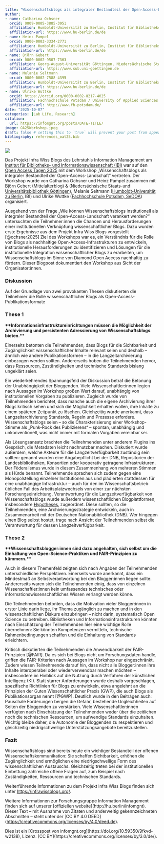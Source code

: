 ```yaml
---
title: "Wissenschaftsblogs als integraler Bestandteil der Open-Access-Landschaft"
author:
- name: Catharina Ochsner
  orcid: 0009-0005-3885-3951
  affiliation: Humboldt-Universität zu Berlin, Institut für Bibliotheks- und Informationswissenschaft (IBI)
  affiliation-url: https://www.hu-berlin.de/de
- name: Heinz Pampel
  orcid: 0000-0003-3334-2771
  affiliation: Humboldt-Universität zu Berlin, Institut für Bibliotheks- und Informationswissenschaft (IBI) & Helmholtz Gemeinschaft, Helmholtz Open Science Office
  affiliation-url: https://www.hu-berlin.de/de
- name: Björn Gebert
  orcid: 0000-0002-9507-7363
  affiliation: Georg-August-Universität Göttingen, Niedersächsische Staats- und Universitätsbibliothek Göttingen
  affiliation-url: https://www.sub.uni-goettingen.de
- name: Melanie Seltmann
  orcid: 0000-0002-7588-4395
  affiliation: Humboldt-Universität zu Berlin, Institut für Bibliotheks- und Informationswissenschaft (IBI)
  affiliation-url: https://www.hu-berlin.de/de
- name: Ulrike Wuttke
  orcid: https://orcid.org/0000-0002-8217-4025
  affiliation: Fachhochschule Potsdam / University of Applied Sciences Potsdam, Fachbereich Informationswissenschaften / Department of Information Sciences 
  affiliation-url: http://www.fh-potsdam.de/
date: "2025-10-07"
categories: [Lab Life, Research] 
citation:
  url: https://infomgnt.org/posts/DATE-TITLE/
image: OA25Workshop.jpeg
draft: false # setting this to `true` will prevent your post from appearing on your listing page until you're ready!
bibliography: references_oat25.bib
---
```


![](images/clipboard-474655958.jpeg)

Das Projekt Infra Wiss Blogs des Lehrstuhls Information Management am [Institut für Bibliotheks- und Informationswissenschaft (IBI)](https://www.ibi.hu-berlin.de/de) war auf den [Open Access Tagen 2025](https://open-access-tage.de/open-access-tage-2025-konstanz) mit dem Workshop „Wissenschaftsblogs als integraler Bestandteil der Open-Access-Landschaft“ vertreten. Der Workshop wurde von Catharina Ochsner und Heinz Pampel zusammen mit Björn Gebert ([Mittelalterblog](https://mittelalter.hypotheses.org/)) & ([Niedersächsische Staats-und Universitätsbibliothek Göttingen](https://www.sub.uni-goettingen.de/)), Melanie Seltmann ([Humboldt-Universität zu Berlin](https://www.hu-berlin.de/de), IBI) und Ulrike Wuttke ([Fachhochschule Potsdam, SeDOA](https://www.fh-potsdam.de/)) organisiert.

Ausgehend von der Frage „Wie können Wissenschaftsblogs institutionell als integraler Bestandteil der Open-Access-Landschaft verankert werden?“ untersuchten die Teilnehmer:innen die Chancen und Herausforderungen einer institutionellen Verknüpfung wissenschaftlicher Blogs. Dazu wurden erste Ergebnisse aus dem Projekt Infra Wiss Blogs vorgestellt [@ochsner2025] Ziel des Workshops war es, ein Verständnis für die Rolle von Blogs als nachhaltige Open-Access-Infrastrukturen zu entwickeln, institutionelle Herausforderungen zu identifizieren und Lösungen für die institutionelle Integration wissenschaftlicher Blogs zu erarbeiten, um Wissenschaftsblogs im Sinne von Diamond Open Access nachhaltig zu fördern. Dieser Blogpost dokumentiert den Workshop aus Sicht der Organisator:innen.

### Diskussion

Auf der Grundlage von zwei provokanten Thesen diskutierten die Teilnehmer die Rolle wissenschaftlicher Blogs als Open-Access-Publikationsformate

### These 1

**\*\*Informationsinfrastruktureinrichtungen müssen die Möglichkeit der Archivierung und persistenten Adressierung von Wissenschaftsblogs bieten.\*\***

Einerseits betonten die Teilnehmenden, dass Blogs für die Sichtbarkeit und Zugänglichkeit wissenschaftlicher Inhalte relevant seien und deshalb – ähnlich wie andere Publikationsformen – in die Langzeitarchivierung einbezogen werden sollten. Andererseits hoben die Teilnehmenden hervor, dass Ressourcen, Zuständigkeiten und technische Standards bislang ungeklärt seien.

Ein wiederkehrendes Spannungsfeld der Diskussion betraf die Betonung der Unabhängigkeit der Bloggenden. Viele Wissenschaftler:innen legten nach Aussagen im Workshop großen Wert darauf, unabhängig von institutionellen Vorgaben zu publizieren. Zugleich wurde von Teilnehmenden berichtet, dass manche auch die eigene Archivierung ihrer Blogs kritisch sehen und sich die Möglichkeit erhalten wollen, ihre Inhalte zu einem späteren Zeitpunkt zu löschen. Gleichzeitig wurde anerkannt, dass Langzeitarchivierung Standards, Regeln und Prozesse erfordere. Wissenschaftsblogs seien – so die Charakterisierung einer Workshop-Stimme als „Punk-Rock des Publizierens“ – spontan, unabhängig und unkonventionell, was nicht immer mit formalen Vorgaben vereinbar sei.

Als Lösungsansatz brachten die Teilnehmenden unter anderem Plugins ins Gespräch, die Metadaten leicht nachnutzbar machen. Diskutiert wurde außerdem, welche Akteure für die Langzeitverfügbarkeit zuständig sein sollten: genannt wurden eine Abgabepflicht bei der DNB, Repositorien der Landesbibliotheken, Konsortien oder kooperativ getragene Infrastrukturen. Der Föderalismus wurde in diesem Zusammenhang von mehreren Stimmen als Hürde benannt. Teilnehmende sprachen sich zudem gegen eine Monopolstellung einzelner Institutionen aus und plädierten stattdessen für eine unabhängige Infrastruktur – auch für den im Wissenschaftsbetrieb üblichen Fall des Arbeitsplatzwechsels von einer zur nächsten Forschungseinrichtung. Verantwortung für die Langzeitverfügbarkeit von Wissenschaftsblogs wurde außerdem wissenschaftlichen Blogplattformen, insbesondere [Hypotheses](https://hypotheses.org/), zugeordnet. Diese sollten, so die Teilnehmenden, eine Archivierungsstrategie entwickeln, auch in Zusammenarbeit mit der Deutschen Nationabibliothek (DNB). Wer hingegen einen Blog selbst hostet, trage nach Ansicht der Teilnehmenden selbst die Verantwortung für dessen Langzeitverfügbarkeit.

### These 2

**\*\*Wissenschaftsblogger:innen sind dazu angehalten, sich selbst um die Einhaltung von Open-Science-Praktiken und FAIR-Prinzipien zu kümmern.\*\***

Auch in diesem Themenfeld zeigten sich nach Angaben der Teilnehmenden unterschiedliche Perspektiven. Einerseits wurde anerkannt, dass ein Mindestmaß an Selbstverantwortung bei den Blogger:innen liegen sollte. Andererseits waren sich die Teilnehmenden einig, dass von einzelnen Wissenschaftler:innen kein umfassendes technisches oder informationswissenschaftliches Wissen verlangt werden könne.

Die Teilnehmenden betonten, dass die Motivation vieler Blogger:innen in erster Linie darin liege, ihr Thema zugänglich zu machen und in den wissenschaftlichen Diskurs einzubringen – nicht darin, systematisch Open Science zu betreiben. Bibliotheken und Informationsinfrastrukturen könnten nach Einschätzung der Teilnehmenden hier eine wichtige Rolle übernehmen: Sie könnten Kompetenzen vermitteln, technische Rahmenbedingungen schaffen und die Einhaltung von Standards erleichtern. 

Kritisch diskutierten die Teilnehmenden die Anwendbarkeit der FAIR-Prinzipien [@FAIR]. Da es sich bei Blogs nicht um Forschungsdaten handle, griffen die FAIR-Kriterien nach Aussagen im Workshop nur eingeschränkt. Zudem wiesen Teilnehmende darauf hin, dass nicht alle Blogger:innen ihre Inhalte interoperabel oder wiederverwendbar machen möchten – insbesondere im Hinblick auf die Nutzung durch Verfahren der künstlichen Intelligenz (KI). Statt starrer Anforderungen wurde deshalb vorgeschlagen, spezifische Richtlinien für Blogs zu entwickeln, etwa angelehnt an die Prinzipien der Guten Wissenschaftlicher Praxis (GWP), die auch Blogs als Publikationsorgan nennt [@GWP]. Deutlich wurde in den Beiträgen auch: Pauschale Forderungen bergen die Gefahr, bestehende Ungleichheiten auf Seiten der Bloggenden zu verstärken. Viele Wissenschaftler:innen verfügten nach Einschätzung der Teilnehmenden weder über die zeitlichen noch die technischen Ressourcen, um aufwendige Standards einzuhalten. Wichtig bleibe daher, die Autonomie der Bloggenden zu respektieren und gleichzeitig niedrigschwellige Unterstützungsangebote bereitzustellen.

### Fazit

Wissenschaftsblogs sind bereits heute ein wichtiger Bestandteil der offenen Wissenschaftskommunikation: Sie schaffen Sichtbarkeit, erhöhen die Zugänglichkeit und ermöglichen eine niedrigschwellige Form des wissenschaftlichen Austauschs. Gleichzeitig treten bei der institutionellen Einbettung zahlreiche offene Fragen auf, zum Beispiel nach Zuständigkeiten, Ressourcen und technischen Standards.\

Weiterführende Informationen zu dem Projekt Infra Wiss Blogs finden sich unter <https://infrawissblogs.org/>. 

Weitere Informationen zur Forschungsgruppe Information Management finden sich auf unserer \[offiziellen website\](http://hu.berlin/infomgnt).\
Dieser Text – mit Ausnahme von Zitaten und anderweitig gekennzeichneten Abschnitten – steht unter der \[CC BY 4.0 DEED\](<https://creativecommons.org/licenses/by/4.0/deed.de>).

Dies ist ein \[Crosspost von infomgnt.org\](https://doi.org/10.59350/9fkvd-w2138), Lizenz: \[CC BY\](https://creativecommons.org/licenses/by/3.0/de/).
